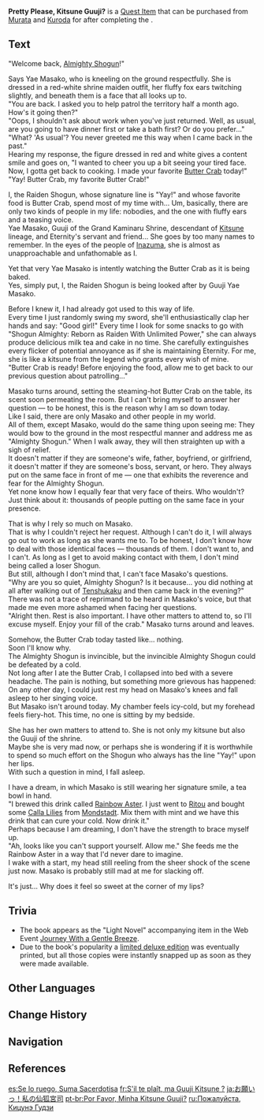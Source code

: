 {{Book Infobox
|image       = Item Pretty Please, Kitsune Guuji.png
|type        = Quest Items
|quality     = 3
|region_lore = Inazuma
|region_location = Inazuma
|description = A popular light novel in Inazuma which tells the story of the "good-for-nothing" Shogun and the "good-at-everything" Kitsune Guuji. The novel is in the same collection as "[[Shogun Almighty: Reborn as Raiden With Unlimited Power]]," but not by the same author. What they share in common, however, is their popularity.
|source1     = Sold by [[Kuroda]] at the [[Yae Publishing House]] in [[Inazuma City]]
|source2     = Sold by [[Murata (NPC)|Murata]] at the [[Outlander Affairs Agency]] in [[Ritou]] during the [[Hues of the Violet Garden]] event
}}
'''Pretty Please, Kitsune Guuji?''' is a [[Quest Item]] that can be purchased from [[Murata (NPC)|Murata]] and [[Kuroda]] for {{Item|Mora|30|x=1,500}} after completing the {{Quest|The Strange Tale of Suikou's Tipsy Tincture}}.

==Text==
"Welcome back, [[Raiden Shogun|Almighty Shogun]]!"

Says Yae Masako, who is kneeling on the ground respectfully. She is dressed in a red-white shrine maiden outfit, her fluffy fox ears twitching slightly, and beneath them is a face that all looks up to.<br>
"You are back. I asked you to help patrol the territory half a month ago. How's it going then?"<br>
"Oops, I shouldn't ask about work when you've just returned. Well, as usual, are you going to have dinner first or take a bath first? Or do you prefer..."<br>
"What? 'As usual'? You never greeted me this way when I came back in the past."<br>
Hearing my response, the figure dressed in red and white gives a content smile and goes on, "I wanted to cheer you up a bit seeing your tired face. Now, I gotta get back to cooking. I made your favorite [[Butter Crab]] today!"<br>
"Yay! Butter Crab, my favorite Butter Crab!"

I, the Raiden Shogun, whose signature line is "Yay!" and whose favorite food is Butter Crab, spend most of my time with... Um, basically, there are only two kinds of people in my life: nobodies, and the one with fluffy ears and a teasing voice.<br>
Yae Masako, Guuji of the Grand Kaminaru Shrine, descendant of [[Kitsune]] lineage, and Eternity's servant and friend... She goes by too many names to remember. In the eyes of the people of [[Inazuma]], she is almost as unapproachable and unfathomable as I.

Yet that very Yae Masako is intently watching the Butter Crab as it is being baked.<br>
Yes, simply put, I, the Raiden Shogun is being looked after by Guuji Yae Masako.

Before I knew it, I had already got used to this way of life.<br>
Every time I just randomly swing my sword, she'll enthusiastically clap her hands and say: "Good girl!" Every time I look for some snacks to go with "Shogun Almighty: Reborn as Raiden With Unlimited Power," she can always produce delicious milk tea and cake in no time. She carefully extinguishes every flicker of potential annoyance as if she is maintaining Eternity. For me, she is like a kitsune from the legend who grants every wish of mine.<br>
"Butter Crab is ready! Before enjoying the food, allow me to get back to our previous question about patrolling..."

Masako turns around, setting the steaming-hot Butter Crab on the table, its scent soon permeating the room. But I can't bring myself to answer her question &mdash; to be honest, this is the reason why I am so down today.<br>
Like I said, there are only Masako and other people in my world.<br>
All of them, except Masako, would do the same thing upon seeing me: They would bow to the ground in the most respectful manner and address me as "Almighty Shogun." When I walk away, they will then straighten up with a sigh of relief.<br>
It doesn't matter if they are someone's wife, father, boyfriend, or girlfriend, it doesn't matter if they are someone's boss, servant, or hero. They always put on the same face in front of me &mdash; one that exhibits the reverence and fear for the Almighty Shogun.<br>
Yet none know how I equally fear that very face of theirs. Who wouldn't? Just think about it: thousands of people putting on the same face in your presence.

That is why I rely so much on Masako.<br>
That is why I couldn't reject her request. Although I can't do it, I will always go out to work as long as she wants me to.
To be honest, I don't know how to deal with those identical faces &mdash; thousands of them. I don't want to, and I can't. As long as I get to avoid making contact with them, I don't mind being called a loser Shogun.<br>
But still, although I don't mind that, I can't face Masako's questions.<br>
"Why are you so quiet, Almighty Shogun? Is it because... you did nothing at all after walking out of [[Tenshukaku]] and then came back in the evening?" There was not a trace of reprimand to be heard in Masako's voice, but that made me even more ashamed when facing her questions.<br>
"Alright then. Rest is also important. I have other matters to attend to, so I'll excuse myself. Enjoy your fill of the crab." Masako turns around and leaves.

Somehow, the Butter Crab today tasted like... nothing.<br>
Soon I'll know why.<br>
The Almighty Shogun is invincible, but the invincible Almighty Shogun could be defeated by a cold.<br>
Not long after I ate the Butter Crab, I collapsed into bed with a severe headache. The pain is nothing, but something more grievous has happened:
On any other day, I could just rest my head on Masako's knees and fall asleep to her singing voice.<br>
But Masako isn't around today. My chamber feels icy-cold, but my forehead feels fiery-hot. This time, no one is sitting by my bedside.

She has her own matters to attend to. She is not only my kitsune but also the Guuji of the shrine.<br>
Maybe she is very mad now, or perhaps she is wondering if it is worthwhile to spend so much effort on the Shogun who always has the line "Yay!" upon her lips.<br>
With such a question in mind, I fall asleep.

I have a dream, in which Masako is still wearing her signature smile, a tea bowl in hand.<br>
"I brewed this drink called [[Rainbow Aster]]. I just went to [[Ritou]] and bought some [[Calla Lily|Calla Lilies]] from [[Mondstadt]]. Mix them with mint and we have this drink that can cure your cold. Now drink it."<br>
Perhaps because I am dreaming, I don't have the strength to brace myself up.<br>
"Ah, looks like you can't support yourself. Allow me." She feeds me the Rainbow Aster in a way that I'd never dare to imagine.<br>
I wake with a start, my head still reeling from the sheer shock of the scene just now. Masako is probably still mad at me for slacking off.

It's just... Why does it feel so sweet at the corner of my lips?

==Trivia==
*The book appears as the "Light Novel" accompanying item in the Web Event [[Journey With a Gentle Breeze]].
* Due to the book's popularity a [["Pretty Please, Kitsune Guuji?" Limited Deluxe Edition|limited deluxe edition]] was eventually printed, but all those copies were instantly snapped up as soon as they were made available.

==Other Languages==
{{Other Languages
|en      = Pretty Please, Kitsune Guuji?
|zhs     = 拜托了我的狐仙宫司
|zhs_rm  = Bàituōle Wǒ de Húxiān Gōngsī
|zht     = 拜託了我的狐仙宮司
|zht_rm  = Bàituōle Wǒ de Húxiān Gōngsī
|zh_tl   = 
|ja      = お願いっ！私の仙狐宮司
|ja_rm   = Onegai'! Watashi no Senko Guuji<ref>{{Ref/Quest|About That Time We Saved the Tanuki Photo Board|note=Japanese Voice-Over}}</ref>
|ja_tl   = 
|ko      = 부탁해요, 나의 여우 신선 궁사님
|ko_rm   = Butakhaeyo, Na-ui Yeo'u Sinseon Gungsa-nim
|ko_tl   = 
|es      = Se lo ruego, Suma Sacerdotisa
|es_tl   = I Beg You, High Priestess
|fr      = S'il te plaît, ma Guuji Kitsune ?
|fr_tl   = Please, My Kitsune Guuji?
|ru      = Пожалуйста, Кицунэ Гудзи
|ru_tl   = 
|th      = รบกวนด้วยนะ Kitsune Guuji ของฉัน
|th_rm   = 
|th_tl   = 
|vi      = Làm Phiền Rồi Guuji Hồ Ly Của Ta
|vi_tl   = 
|de      = Bitte an die Kitsune Guuji
|de_tl   = Plea to the Kitsune Guuji
|id      = Ayo dong Kitsune Guuji, Kamu Cantik deh
|id_tl   = Come On Kitsune Guuji, You're Beautiful
|pt      = Por Favor, Minha Kitsune Guuji?
|pt_tl   = 
|tr      = Lütfen Kitsune Guuji!
|tr_tl   = Please, Kitsune Guuji!
|it      = Per cortesia, Kitsune Guuji?
|it_tl   = 
}}

==Change History==
{{Change History|2.6}}

==Navigation==
{{Book Navbox|Inazuma}}

==References==
{{Reflist}}

[[es:Se lo ruego, Suma Sacerdotisa]]
[[fr:S'il te plaît, ma Guuji Kitsune ?]]
[[ja:お願いっ！私の仙狐宮司]]
[[pt-br:Por Favor, Minha Kitsune Guuji?]]
[[ru:Пожалуйста, Кицунэ Гудзи]]